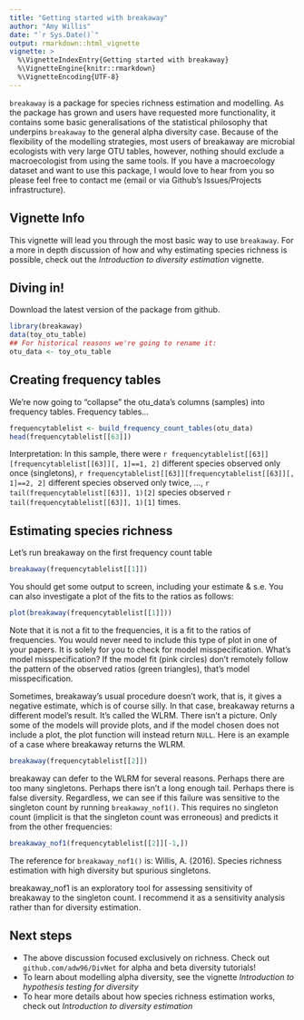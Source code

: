 ```yaml
---
title: "Getting started with breakaway"
author: "Amy Willis"
date: "`r Sys.Date()`"
output: rmarkdown::html_vignette
vignette: >
  %\VignetteIndexEntry{Getting started with breakaway}
  %\VignetteEngine{knitr::rmarkdown}
  %\VignetteEncoding{UTF-8}
---
```


`breakaway` is a package for species richness estimation and modelling. As the package has grown and users have requested more functionality, it contains some basic generalisations of the statistical philosophy that underpins `breakaway` to the general alpha diversity case. Because of the flexibility of the modelling strategies, most users of breakaway are microbial ecologists with very large OTU tables, however, nothing should exclude a macroecologist from using the same tools. If you have a macroecology dataset and want to use this package, I would love to hear from you so please feel free to contact me (email or via Github's Issues/Projects infrastructure).

## Vignette Info

This vignette will lead you through the most basic way to use `breakaway`. For a more in depth discussion of how and why estimating species richness is possible, check out the *Introduction to diversity estimation* vignette. 

## Diving in!

Download the latest version of the package from github.

```r
library(breakaway)
data(toy_otu_table)
## For historical reasons we're going to rename it:
otu_data <- toy_otu_table
```

## Creating frequency tables

We're now going to "collapse" the otu_data's columns (samples) into frequency tables. Frequency tables...

```r
frequencytablelist <- build_frequency_count_tables(otu_data)
head(frequencytablelist[[63]])
```

Interpretation: In this sample, there were `r frequencytablelist[[63]][frequencytablelist[[63]][, 1]==1, 2]` different species observed only once (singletons), `r frequencytablelist[[63]][frequencytablelist[[63]][, 1]==2, 2]` different species observed only twice, ..., `r tail(frequencytablelist[[63]], 1)[2]` species observed `r tail(frequencytablelist[[63]], 1)[1]` times.


## Estimating species richness

Let's run breakaway on the first frequency count table

```r
breakaway(frequencytablelist[[1]])
```

You should get some output to screen, including your estimate & s.e. You can also investigate a plot of the fits to the ratios as follows: 

```r
plot(breakaway(frequencytablelist[[1]]))
``` 

Note that it is not a fit to the frequencies, it is a fit to the ratios of frequencies. You would never need to include this type of plot in one of your papers. It is solely for you to check for model misspecification. What's model misspecification? If the model fit (pink circles) don't remotely follow the pattern of the observed ratios (green triangles), that's model misspecification. 

Sometimes, breakaway's usual procedure doesn't work, that is, it gives a negative estimate, which is of course silly. In that case, breakaway returns a different model's result. It's called the WLRM. There isn't a picture. Only some of the models will provide plots, and if the model chosen does not include a plot, the plot function will instead return `NULL`. Here is an example of a case where breakaway returns the WLRM.

```r
breakaway(frequencytablelist[[2]])
```
breakaway can defer to the WLRM for several reasons. Perhaps there are too many singletons. Perhaps there isn't a long enough tail. Perhaps there is false diversity. Regardless, we can see if this failure was sensitive to the singleton count by running `breakaway_nof1()`. This requires no singleton count (implicit is that the singleton count was erroneous) and predicts it from the other frequencies: 

```r
breakaway_nof1(frequencytablelist[[2]][-1,])
```

The reference for `breakaway_nof1()` is:
Willis, A. (2016). Species richness estimation with high diversity but spurious singletons.

breakaway_nof1 is an exploratory tool for assessing sensitivity of
breakaway to the singleton count. I recommend it as a sensitivity analysis
rather than for diversity
estimation. 


## Next steps 

- The above discussion focused exclusively on richness. Check out `github.com/adw96/DivNet` for alpha and beta diversity tutorials!
- To learn about modelling alpha diversity, see the vignette *Introduction to hypothesis testing for diversity*
- To hear more details about how species richness estimation works, check out *Introduction to diversity estimation*

